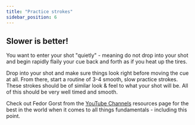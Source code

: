 ```yaml
---
title: "Practice strokes"
sidebar_position: 6
---
```


## Slower is better!

You want to enter your shot "quietly" - meaning do not drop into your shot and begin rapidly flaily your cue back and forth as if you heat up the tires.

Drop into your shot and make sure things look right before moving the cue at all. From there, start a routine of 3-4 smooth, slow practice strokes. These strokes should be of similar look & feel to what your shot will be. All of this should be very well timed and smooth. 

Check out Fedor Gorst from the [YouTube Channels](../../resources/youtube-channels) resources page for the best in the world when it comes to all things fundamentals - including this point.
